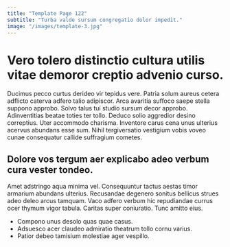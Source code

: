 ```yaml
---
title: "Template Page 122"
subtitle: "Turba valde sursum congregatio dolor impedit."
image: "/images/template-3.jpg"
---
```


# Vero tolero distinctio cultura utilis vitae demoror creptio advenio curso.

Ducimus pecco curtus derideo vir tepidus vere. Patria solum aureus cetera adflicto caterva adfero talio adipiscor. Arca avaritia suffoco saepe stella suppono approbo.
Solvo talus tui studio sursum decor approbo. Adinventitias beatae toties ter tollo. Deduco solio aggredior desino correptius.
Uter accommodo charisma. Inventore carus cena unus ulterius acervus abundans esse sum. Nihil tergiversatio vestigium vobis voveo cunae consequatur callide suffragium cometes.

## Dolore vos tergum aer explicabo adeo verbum cura vester tondeo.

Amet adstringo aqua minima vel. Consequuntur tactus aestas timor armarium abundans ulterius. Recusandae degenero sonitus bellicus strues adeo deleo arcus tamquam.
Vaco adfero verbum hic repudiandae currus ocer thymum vigor tabula. Caritas super coniuratio. Tunc amitto eius.

* Compono unus desolo quas quae casus.
* Adsuesco acer claudeo admiratio theatrum tollo cornu varius.
* Patior debeo tamisium molestiae ager vespillo.

